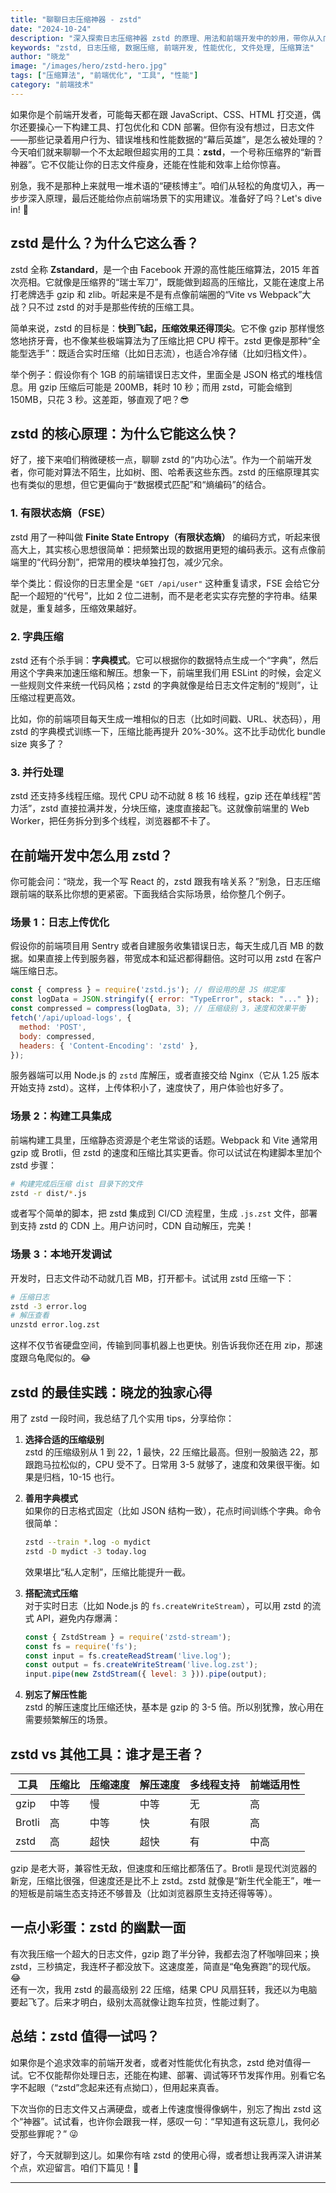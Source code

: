```yaml
---
title: "聊聊日志压缩神器 - zstd"
date: "2024-10-24"
description: "深入探索日志压缩神器 zstd 的原理、用法和前端开发中的妙用，带你从入门到精通。"
keywords: "zstd, 日志压缩, 数据压缩, 前端开发, 性能优化, 文件处理, 压缩算法"
author: "晓龙"
image: "/images/hero/zstd-hero.jpg"
tags: ["压缩算法", "前端优化", "工具", "性能"]
category: "前端技术"
---
```


如果你是个前端开发者，可能每天都在跟 JavaScript、CSS、HTML 打交道，偶尔还要操心一下构建工具、打包优化和 CDN 部署。但你有没有想过，日志文件——那些记录着用户行为、错误堆栈和性能数据的“幕后英雄”，是怎么被处理的？今天咱们就来聊聊一个不太起眼但超实用的工具：**zstd**，一个号称压缩界的“新晋神器”。它不仅能让你的日志文件瘦身，还能在性能和效率上给你惊喜。

别急，我不是那种上来就甩一堆术语的“硬核博主”。咱们从轻松的角度切入，再一步步深入原理，最后还能给你点前端场景下的实用建议。准备好了吗？Let's dive in! 🚀

## zstd 是什么？为什么它这么香？

zstd 全称 **Zstandard**，是一个由 Facebook 开源的高性能压缩算法，2015 年首次亮相。它就像是压缩界的“瑞士军刀”，既能做到超高的压缩比，又能在速度上吊打老牌选手 gzip 和 zlib。听起来是不是有点像前端圈的“Vite vs Webpack”大战？只不过 zstd 的对手是那些传统的压缩工具。

简单来说，zstd 的目标是：**快到飞起，压缩效果还得顶尖**。它不像 gzip 那样慢悠悠地挤牙膏，也不像某些极端算法为了压缩比把 CPU 榨干。zstd 更像是那种“全能型选手”：既适合实时压缩（比如日志流），也适合冷存储（比如归档文件）。

举个例子：假设你有个 1GB 的前端错误日志文件，里面全是 JSON 格式的堆栈信息。用 gzip 压缩后可能是 200MB，耗时 10 秒；而用 zstd，可能会缩到 150MB，只花 3 秒。这差距，够直观了吧？😎

## zstd 的核心原理：为什么它能这么快？

好了，接下来咱们稍微硬核一点，聊聊 zstd 的“内功心法”。作为一个前端开发者，你可能对算法不陌生，比如树、图、哈希表这些东西。zstd 的压缩原理其实也有类似的思想，但它更偏向于“数据模式匹配”和“熵编码”的结合。

### 1. 有限状态熵（FSE）
zstd 用了一种叫做 **Finite State Entropy（有限状态熵）** 的编码方式，听起来很高大上，其实核心思想很简单：把频繁出现的数据用更短的编码表示。这有点像前端里的“代码分割”，把常用的模块单独打包，减少冗余。

举个类比：假设你的日志里全是 `"GET /api/user"` 这种重复请求，FSE 会给它分配一个超短的“代号”，比如 2 位二进制，而不是老老实实存完整的字符串。结果就是，重复越多，压缩效果越好。

### 2. 字典压缩
zstd 还有个杀手锏：**字典模式**。它可以根据你的数据特点生成一个“字典”，然后用这个字典来加速压缩和解压。想象一下，前端里我们用 ESLint 的时候，会定义一些规则文件来统一代码风格；zstd 的字典就像是给日志文件定制的“规则”，让压缩过程更高效。

比如，你的前端项目每天生成一堆相似的日志（比如时间戳、URL、状态码），用 zstd 的字典模式训练一下，压缩比能再提升 20%-30%。这不比手动优化 bundle size 爽多了？

### 3. 并行处理
zstd 还支持多线程压缩。现代 CPU 动不动就 8 核 16 线程，gzip 还在单线程“苦力活”，zstd 直接拉满并发，分块压缩，速度直接起飞。这就像前端里的 Web Worker，把任务拆分到多个线程，浏览器都不卡了。

## 在前端开发中怎么用 zstd？

你可能会问：“晓龙，我一个写 React 的，zstd 跟我有啥关系？”别急，日志压缩跟前端的联系比你想的更紧密。下面我结合实际场景，给你整几个例子。

### 场景 1：日志上传优化
假设你的前端项目用 Sentry 或者自建服务收集错误日志，每天生成几百 MB 的数据。如果直接上传到服务器，带宽成本和延迟都得翻倍。这时可以用 zstd 在客户端压缩日志。

```javascript
const { compress } = require('zstd.js'); // 假设用的是 JS 绑定库
const logData = JSON.stringify({ error: "TypeError", stack: "..." });
const compressed = compress(logData, 3); // 压缩级别 3，速度和效果平衡
fetch('/api/upload-logs', {
  method: 'POST',
  body: compressed,
  headers: { 'Content-Encoding': 'zstd' },
});
```

服务器端可以用 Node.js 的 `zstd` 库解压，或者直接交给 Nginx（它从 1.25 版本开始支持 zstd）。这样，上传体积小了，速度快了，用户体验也好多了。

### 场景 2：构建工具集成
前端构建工具里，压缩静态资源是个老生常谈的话题。Webpack 和 Vite 通常用 gzip 或 Brotli，但 zstd 的速度和压缩比其实更香。你可以试试在构建脚本里加个 zstd 步骤：

```bash
# 构建完成后压缩 dist 目录下的文件
zstd -r dist/*.js
```

或者写个简单的脚本，把 zstd 集成到 CI/CD 流程里，生成 `.js.zst` 文件，部署到支持 zstd 的 CDN 上。用户访问时，CDN 自动解压，完美！

### 场景 3：本地开发调试
开发时，日志文件动不动就几百 MB，打开都卡。试试用 zstd 压缩一下：

```bash
# 压缩日志
zstd -3 error.log
# 解压查看
unzstd error.log.zst
```

这样不仅节省硬盘空间，传输到同事机器上也更快。别告诉我你还在用 zip，那速度跟乌龟爬似的。😂

## zstd 的最佳实践：晓龙的独家心得

用了 zstd 一段时间，我总结了几个实用 tips，分享给你：

1. **选择合适的压缩级别**  
   zstd 的压缩级别从 1 到 22，1 最快，22 压缩比最高。但别一股脑选 22，那跟跑马拉松似的，CPU 受不了。日常用 3-5 就够了，速度和效果很平衡。如果是归档，10-15 也行。

2. **善用字典模式**  
   如果你的日志格式固定（比如 JSON 结构一致），花点时间训练个字典。命令很简单：

   ```bash
   zstd --train *.log -o mydict
   zstd -D mydict -3 today.log
   ```

   效果堪比“私人定制”，压缩比能提升一截。

3. **搭配流式压缩**  
   对于实时日志（比如 Node.js 的 `fs.createWriteStream`），可以用 zstd 的流式 API，避免内存爆满：

   ```javascript
   const { ZstdStream } = require('zstd-stream');
   const fs = require('fs');
   const input = fs.createReadStream('live.log');
   const output = fs.createWriteStream('live.log.zst');
   input.pipe(new ZstdStream({ level: 3 })).pipe(output);
   ```

4. **别忘了解压性能**  
   zstd 的解压速度比压缩还快，基本是 gzip 的 3-5 倍。所以别犹豫，放心用在需要频繁解压的场景。

## zstd vs 其他工具：谁才是王者？

| 工具   | 压缩比    | 压缩速度  | 解压速度  | 多线程支持 | 前端适用性 |
|--------|-----------|-----------|-----------|------------|------------|
| gzip   | 中等      | 慢        | 中等      | 无         | 高         |
| Brotli | 高        | 中等      | 快        | 有限       | 高         |
| zstd   | 高        | 超快      | 超快      | 有         | 中高       |

gzip 是老大哥，兼容性无敌，但速度和压缩比都落伍了。Brotli 是现代浏览器的新宠，压缩比很强，但速度还是比不上 zstd。zstd 就像是“新生代全能王”，唯一的短板是前端生态支持还不够普及（比如浏览器原生支持还得等等）。

## 一点小彩蛋：zstd 的幽默一面

有次我压缩一个超大的日志文件，gzip 跑了半分钟，我都去泡了杯咖啡回来；换 zstd，三秒搞定，我连杯子都没放下。这速度差，简直是“龟兔赛跑”的现代版。😂  
还有一次，我用 zstd 的最高级别 22 压缩，结果 CPU 风扇狂转，我还以为电脑要起飞了。后来才明白，级别太高就像让跑车拉货，性能过剩了。

## 总结：zstd 值得一试吗？

如果你是个追求效率的前端开发者，或者对性能优化有执念，zstd 绝对值得一试。它不仅能帮你处理日志，还能在构建、部署、调试等环节发挥作用。别看它名字不起眼（“zstd”念起来还有点拗口），但用起来真香。

下次当你的日志文件又占满硬盘，或者上传速度慢得像蜗牛，别忘了掏出 zstd 这个“神器”。试试看，也许你会跟我一样，感叹一句：“早知道有这玩意儿，我何必受那些罪呢？” 😜

好了，今天就聊到这儿。如果你有啥 zstd 的使用心得，或者想让我再深入讲讲某个点，欢迎留言。咱们下篇见！👋

---